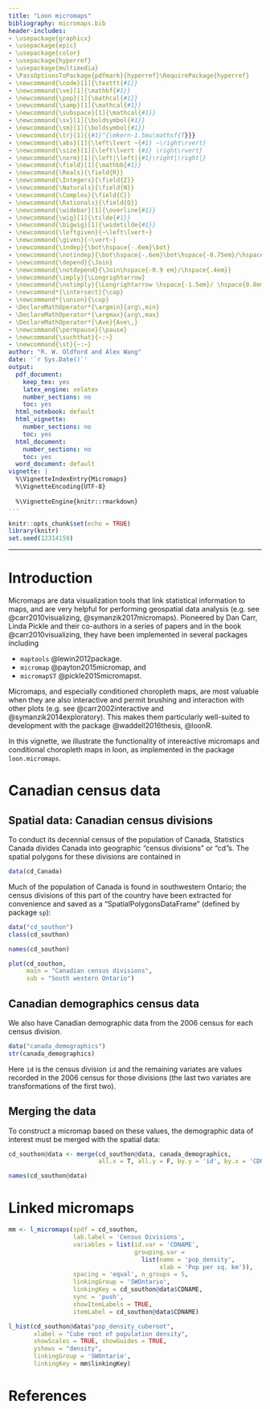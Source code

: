```yaml
---
title: "Loon micromaps"
bibliography: micromaps.bib
header-includes:
- \usepackage{graphicx}
- \usepackage{epic}
- \usepackage{color}
- \usepackage{hyperref}
- \usepackage{multimedia}
- \PassOptionsToPackage{pdfmark}{hyperref}\RequirePackage{hyperref}
- \newcommand{\code}[1]{\texttt{#1}}
- \newcommand{\ve}[1]{\mathbf{#1}}
- \newcommand{\pop}[1]{\mathcal{#1}}
- \newcommand{\samp}[1]{\mathcal{#1}}
- \newcommand{\subspace}[1]{\mathcal{#1}}
- \newcommand{\sv}[1]{\boldsymbol{#1}}
- \newcommand{\sm}[1]{\boldsymbol{#1}}
- \newcommand{\tr}[1]{{#1}^{\mkern-1.5mu\mathsf{T}}}
- \newcommand{\abs}[1]{\left\lvert ~{#1} ~\right\rvert}
- \newcommand{\size}[1]{\left\lvert {#1} \right\rvert}
- \newcommand{\norm}[1]{\left|\left|{#1}\right|\right|}
- \newcommand{\field}[1]{\mathbb{#1}}
- \newcommand{\Reals}{\field{R}}
- \newcommand{\Integers}{\field{Z}}
- \newcommand{\Naturals}{\field{N}}
- \newcommand{\Complex}{\field{C}}
- \newcommand{\Rationals}{\field{Q}}
- \newcommand{\widebar}[1]{\overline{#1}}
- \newcommand{\wig}[1]{\tilde{#1}}
- \newcommand{\bigwig}[1]{\widetilde{#1}}
- \newcommand{\leftgiven}{~\left\lvert~}
- \newcommand{\given}{~\vert~}
- \newcommand{\indep}{\bot\hspace{-.6em}\bot}
- \newcommand{\notindep}{\bot\hspace{-.6em}\bot\hspace{-0.75em}/\hspace{.4em}}
- \newcommand{\depend}{\Join}
- \newcommand{\notdepend}{\Join\hspace{-0.9 em}/\hspace{.4em}}
- \newcommand{\imply}{\Longrightarrow}
- \newcommand{\notimply}{\Longrightarrow \hspace{-1.5em}/ \hspace{0.8em}}
- \newcommand*{\intersect}{\cap}
- \newcommand*{\union}{\cup}
- \DeclareMathOperator*{\argmin}{arg\,min}
- \DeclareMathOperator*{\argmax}{arg\,max}
- \DeclareMathOperator*{\Ave}{Ave\,}
- \newcommand{\permpause}{\pause}
- \newcommand{\suchthat}{~:~}
- \newcommand{\st}{~:~} 
author: "R. W. Oldford and Alex Wang"
date: '`r Sys.Date()`'
output:
  pdf_document:
    keep_tex: yes
    latex_engine: xelatex
    number_sections: no
    toc: yes
  html_notebook: default
  html_vignette:
    number_sections: no
    toc: yes
  html_document:
    number_sections: no
    toc: yes
  word_document: default
vignette: |
  %\VignetteIndexEntry{Micromaps} 
  %\VignetteEncoding{UTF-8}
  
  %\VignetteEngine{knitr::rmarkdown} 
---
```

  
```r
knitr::opts_chunk$set(echo = TRUE)
library(knitr)
set.seed(12314159)
```

---

$\renewcommand{\tr}[1]{{#1}^{\mkern-1.5mu\mathsf{T}}}$
$\renewcommand{\ve}[1]{\mathbf{#1}}$
$\renewcommand{\sv}[1]{\boldsymbol{#1}}$
$\renewcommand{\pop}[1]{\mathcal{#1}}$
$\renewcommand{\samp}[1]{\mathcal{#1}}$
$\renewcommand{\imply}{\Longrightarrow}$
$\renewcommand{\given}{~\vert~}$
$\renewcommand{\suchthat}{~:~}$
$\renewcommand{\widebar}[1]{\overline{#1}}$
$\renewcommand{\wig}[1]{\tilde{#1}}$
$\renewcommand{\bigwig}[1]{\widetilde{#1}}$
$\renewcommand{\field}[1]{\mathbb{#1}}$
$\renewcommand{\Reals}{\field{R}}$
$\renewcommand{\abs}[1]{\left\lvert ~{#1} ~\right\rvert}$
$\renewcommand{\size}[1]{\left\lvert {#1} \right\rvert}$
$\renewcommand{\tr}[1]{{#1}^{\mkern-1.5mu\mathsf{T}}}$
$\renewcommand{\norm}[1]{\left|\left|{#1}\right|\right|}$
$\renewcommand{\intersect}{\cap}$
$\renewcommand{\union}{\cup}$

# Introduction
Micromaps are data visualization tools that link statistical information to maps, and are very helpful for performing geospatial data analysis (e.g. see @carr2010visualizing, @symanzik2017micromaps).  Pioneered by Dan Carr, Linda Pickle and their co-authors in a series of papers and in the book @carr2010visualizing, they have been implemented in several \code{R} packages including

- `maptools` @lewin2012package.
- `micromap` @payton2015micromap, and
- `micromapST` @pickle2015micromapst.

Micromaps, and especially conditioned choropleth maps, are most valuable when they are also interactive and permit brushing and interaction with other plots (e.g. see @carr2002interactive and @symanzik2014exploratory).
This makes them particularly well-suited to development with the \code{loon} package @waddell2016thesis, @loonR.

In this vignette, we illustrate the functionality of intereactive micromaps and conditional choropleth maps in loon, as implemented in the package `loon.micromaps`.

# Canadian census data

## Spatial data:  Canadian census divisions

To conduct its decennial census of the population of Canada, Statistics Canada divides Canada into geographic "census divisions" or "cd"s.  The spatial polygons for these divisions are contained in 

```r
data(cd_Canada)
``` 

Much of the population of Canada is found in southwestern Ontario; the census divisions of this part of the country have been extracted for convenience and saved as a "SpatialPolygonsDataFrame" (defined by package `sp`):

```r
data("cd_southon")
class(cd_southon)

names(cd_southon)

plot(cd_southon, 
     main = "Canadian census divisions", 
     sub = "South western Ontario")
``` 


## Canadian demographics census data

We also have Canadian demographic data from the 2006 census for each census division.

```r
data("canada_demographics")
str(canada_demographics)
```

Here `id` is the census division `id` and the remaining variates are values recorded in the 2006 census for those divisions (the last two variates are transformations of the first two).

## Merging the data

To construct a micromap based on these values, the demographic data of interest must be merged with the spatial data:

```r
cd_southon@data <- merge(cd_southon@data, canada_demographics,
                         all.x = T, all.y = F, by.y = 'id', by.x = 'CDUID')

names(cd_southon@data)
```


# Linked micromaps

```r
mm <- l_micromaps(spdf = cd_southon,
                  lab.label = 'Census Divisions',
                  variables = list(id.var = 'CDNAME',
                                   grouping.var =  
                                     list(name = 'pop_density', 
                                          xlab = 'Pop per sq. km')),
                  spacing = 'equal', n_groups = 5,
                  linkingGroup = 'SWOntario', 
                  linkingKey = cd_southon@data$CDNAME,
                  sync = 'push',
                  showItemLabels = TRUE, 
                  itemLabel = cd_southon@data$CDNAME)

l_hist(cd_southon@data$"pop_density_cuberoot", 
       xlabel = "Cube root of population density",
       showScales = TRUE, showGuides = TRUE,
       yshows = "density",
       linkingGroup = 'SWOntario', 
       linkingKey = mm$linkingKey)
```

# References
